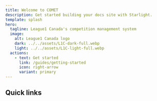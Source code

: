 ```yaml
---
title: Welcome to COMET
description: Get started building your docs site with Starlight.
template: splash
hero:
  tagline: League1 Canada's competition management system
  image:
    alt: League1 Canada logo
    dark: ../../assets/L1C-dark-full.webp
    light: ../../assets/L1C-light-full.webp
  actions:
    - text: Get started
      link: /guides/getting-started
      icon: right-arrow
      variant: primary
---
```



## Quick links

<CardGrid>
  <LinkCard
    title='Head to the documentation'
    description='Learn more about using COMET to manage your club and matches'
    href='/guides/getting-started'
  />
  <LinkCard
    title='Login to the web app'
    description='To register players, coaches, and officals, and manage match operations from your computer'
    href='https://comet.canadasoccer.com/'
    target='_blank'
  />
  <LinkCard
    title='Download the iOS app'
    description='Manage your match operations on COMET Football by Analyticom on the App Store'
    href='https://apps.apple.com/me/app/comet-football/id1568506776'
    target='_blank'
  />
  <LinkCard
    title='Download the Android app'
    description='Manage your match operations on COMET Football by Analyticom.de on the Google Play Store'
    href='https://play.google.com/store/apps/details?id=de.analyticom.newCometMobile'
    target='_blank'
  />
</CardGrid>
